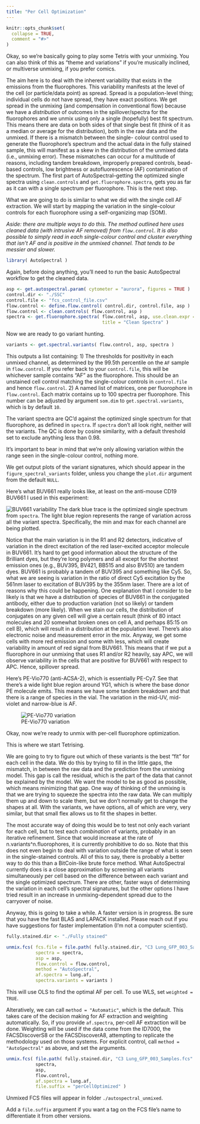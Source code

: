 ```yaml
---
title: "Per Cell Optimization"
---
```


```r
knitr::opts_chunk$set(
  collapse = TRUE,
  comment = "#>"
)
```

Okay, so we're basically going to play some Tetris with your unmixing. You can
also think of this as "theme and variations" if you're musically inclined, or
multiverse unmixing, if you prefer comics.

The aim here is to deal with the inherent variability that exists in the emissions
from the fluorophores. This variability manifests at the level of the cell (or
particle/data point) as spread. Spread is a population-level thing; individual
cells do not have spread, they have exact positions. We get spread in the unmixing
(and compensation in conventional flow) because we have a *distribution* of
outcomes in the spillover/spectra for the fluorophores and we unmix using only a
single (hopefully) best fit spectrum. This means there are data on both sides of
that single best fit (think of it as a median or average for the distribution),
both in the raw data and the unmixed. If there is a mismatch between the single-
colour control used to generate the fluorophore's spectrum and the actual data
in the fully stained sample, this will manifest as a skew in the distribution
of the unmixed data (i.e., unmixing error). These mismatches can occur for a
multitude of reasons, including tandem breakdown, improperly prepared controls,
bead-based controls, low brightness or autofluorescence (AF) contamination of the 
spectrum. The first part of AutoSpectral--getting the optimized single spectra
using `clean.controls` and `get.fluorophore.spectra`, gets you as far as it can
with a single spectrum per fluorophore. This is the next step.

What we are going to do is similar to what we did with the single cell AF 
extraction. We will start by mapping the variation in the single-colour controls
for each fluorophore using a self-organizing map (SOM). 

*Aside: there are multiple ways to do this. The method outlined here uses cleaned*
*data (with intrusive AF removed) from `flow.control`. It is also possible to*
*simply read in each single-colour control and cluster everything that isn't AF*
*and is positive in the unmixed channel. That tends to be messier and slower.*

```r
library( AutoSpectral )
```

Again, before doing anything, you'll need to run the basic AutoSpectral workflow 
to get the cleaned data.

```r
asp <- get.autospectral.param( cytometer = "aurora", figures = TRUE )
control.dir <- "./SSC"
control.file <- "fcs_control_file.csv"
flow.control <- define.flow.control( control.dir, control.file, asp )
flow.control <- clean.controls( flow.control, asp )
spectra <- get.fluorophore.spectra( flow.control, asp, use.clean.expr = TRUE, 
                                    title = "Clean Spectra" )
```

Now we are ready to go variant hunting.

```r
variants <- get.spectral.variants( flow.control, asp, spectra )
```

This outputs a list containing:
1) The thresholds for positivity in each unmixed channel, as determined by the
99.5th percentile on the `AF` sample in `flow.control`. If you refer back to your
`control.file`, this will be whichever sample contains "AF" as the fluorophore.
This should be an unstained cell control matching the single-colour controls in
`control.file` and hence `flow.control`.
2) A named list of matrices, one per fluorophore in `flow.control`. Each matrix
contains up to 100 spectra per fluorophore. This number can be adjusted by
argument `som.dim` to `get.spectral.variants`, which is by default `10`.

The variant spectra are QC'd against the optimized single spectrum for that
fluorophore, as defined in `spectra`. If `spectra` don't all look right, neither
will the variants. The QC is done by cosine similarity, with a default threshold 
set to exclude anything less than 0.98.

It's important to bear in mind that we're only allowing variation within the range
seen in the single-colour control, nothing more.

We get output plots of the variant signatures, which should appear in the 
`figure_spectral_variants` folder, unless you change the `plot.dir` argument from 
the default `NULL`.

Here's what BUV661 really looks like, at least on the anti-mouse CD19 BUV661 I
used in this experiment:

![BUV661 variability](figures/BUV661_variants.jpg)
The dark blue trace is the optimized single spectrum from `spectra`. The light
blue region represents the range of variation across all the variant spectra.
Specifically, the min and max for each channel are being plotted.

Notice that the main variation is in the R1 and R2 detectors, indicative of 
variation in the direct excitation of the red laser-excited acceptor molecule in
BUV661. It's hard to get good information about the structure of the Brilliant
dyes, but they're long polymers and all except for the shortest emission ones
(e.g., BUV395, BV421, BB515 and also BV510) are tandem dyes. BUV661 is probably
a tandem of BUV395 and something like Cy5. So, what we are seeing is variation
in the ratio of direct Cy5 excitation by the 561nm laser to excitation of BUV395
by the 355nm laser. There are a lot of reasons why this could be happening. One 
explanation that I consider to be likely is that we have a distribution of species
of BUV661 in the conjugated antibody, either due to production variation (not so
likely) or tandem breakdown (more likely). When we stain our cells, the
distribution of conjugates on any given cell will give a certain result (think of
80 intact molecules and 20 somewhat broken ones on cell A, and perhaps 85:15 on 
cell B), which will result in a distribution at the population level. There's also
electronic noise and measurement error in the mix. Anyway, we get some cells with
more red emission and some with less, which will create variability in amount of
red signal from BUV661. This means that if we put a fluorophore in our unmixing
that uses R1 and/or R2 heavily, say APC, we will observe variability in the cells
that are positive for BUV661 with respect to APC. Hence, spillover spread.

Here's PE-Vio770 (anti-ACSA-2), which is essentially PE-Cy7. See that there's a
wide light blue region around YG1, which is where the base donor PE molecule emits.
This means we have some tandem breakdown and that there is a range of species in
the vial. The variation in the mid-UV, mid-violet and narrow-blue is AF.

![PE-Vio770 variation](figures/PE-Vio770_variants.jpg)

Okay, now we're ready to unmix with per-cell fluorophore optimization.

This is where we start Tetrising.

We are going to try to figure out which of these variants is the best "fit" for
each cell in the data. We do this by trying to fill in the little gaps, the 
mismatch, in between the raw data and the prediction from the unmixing model.
This gap is call the residual, which is the part of the data that cannot be 
explained by the model. We want the model to be as good as possible, which means
minimizing that gap. One way of thinking of the unmixing is that we are trying to
squeeze the spectra into the raw data. We can multiply them up and down to scale
them, but we don't normally get to change the shapes at all. With the variants,
we have options, all of which are very, very similar, but that small flex allows
us to fit the shapes in better.

The most accurate way of doing this would be to test not only each variant for
each cell, but to test each *combination* of variants, probably in an iterative
refinement. Since that would increase at the rate of n.variants^n.fluorophores,
it is currently prohibitive to do so. Note that this does not even begin to deal
with variation outside the range of what is seen in the single-stained controls.
All of this to say, there is probably a better way to do this than a BitCoin-like
brute force method. What AutoSpectral currently does is a close approximation by
screening all variants simultaneously per cell based on the difference between
each variant and the single optimized spectrum. There are other, faster ways of
determining the variation in each cell's spectral signatures, but the other
options I have tried result in an increase in unmixing-dependent spread due to
the carryover of noise.

Anyway, this is going to take a while. A faster version is in progress. Be sure
that you have the fast BLAS and LAPACK installed. Please reach out if you have
suggestions for faster implementation (I'm not a computer scientist).


```r
fully.stained.dir <- "./Fully stained"

unmix.fcs( fcs.file = file.path( fully.stained.dir, "C3 Lung_GFP_003_Samples.fcs" ),
           spectra = spectra,
           asp = asp,
           flow.control = flow.control,
           method = "AutoSpectral",
           af.spectra = lung.af,
           spectra.variants = variants )
```

This will use OLS to find the optimal AF per cell. To use WLS, set 
`weighted = TRUE`.

Alteratively, we can call `method = "Automatic"`, which is the default. This takes
care of the decision making for AF extraction and weighting automatically. So,
if you provide `af.spectra`, per-cell AF extraction will be done. Weighting will
be used if the data come from the ID7000, the FACSDiscoverS8 or the FACSDiscoverA8,
attempting to replicate the methodology used on those systems. For explicit
control, call `method = "AutoSpectral"` as above, and set the arguments.

```r
unmix.fcs( file.path( fully.stained.dir, "C3 Lung_GFP_003_Samples.fcs" ),
           spectra,
           asp,
           flow.control,
           af.spectra = lung.af,
           file.suffix = "perCellOptimized" )
```

Unmixed FCS files will appear in folder `./autospectral_unmixed`.

Add a `file.suffix` argument if you want a tag on the FCS file's name to
differentiate it from other versions.


